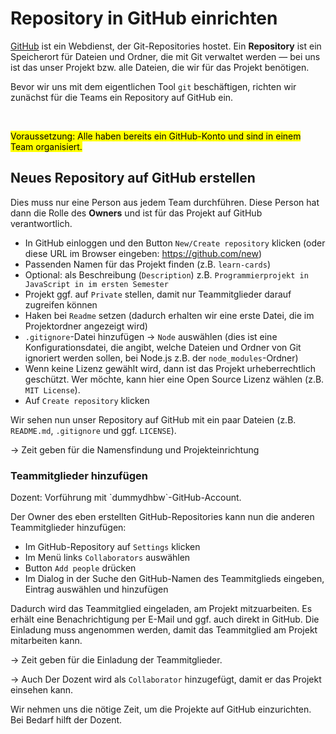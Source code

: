 
# Repository in GitHub einrichten

[GitHub](https://github.com) ist ein Webdienst, der 
Git-Repositories hostet. Ein **Repository** ist ein Speicherort 
für Dateien und Ordner, die mit Git verwaltet werden &mdash; bei 
uns ist das unser Projekt bzw. alle Dateien, die wir für das 
Projekt benötigen.

Bevor wir uns mit dem eigentlichen Tool `git` beschäftigen, 
richten wir zunächst für die Teams ein Repository auf GitHub ein.

<br/>

<mark>Voraussetzung: Alle haben bereits ein GitHub-Konto und 
sind in einem Team organisiert.</mark>

## Neues Repository auf GitHub erstellen

Dies muss nur eine Person aus jedem Team durchführen. 
Diese Person hat dann die Rolle des **Owners** und ist 
für das Projekt auf GitHub verantwortlich.

- In GitHub einloggen und den Button `New/Create repository` klicken (oder diese URL im Browser eingeben: https://github.com/new)
- Passenden Namen für das Projekt finden (z.B. `learn-cards`)
- Optional: als Beschreibung (`Description`) z.B. `Programmierprojekt in JavaScript in im ersten Semester` 
- Projekt ggf. auf `Private` stellen, damit nur Teammitglieder darauf zugreifen können
- Haken bei `Readme` setzen (dadurch erhalten wir eine erste Datei, die im Projektordner angezeigt wird)
- `.gitignore`-Datei hinzufügen &rarr; `Node` auswählen (dies ist eine Konfigurationsdatei, die angibt, welche Dateien und Ordner von Git ignoriert werden sollen, bei Node.js z.B. der `node_modules`-Ordner)
- Wenn keine Lizenz gewählt wird, dann ist das Projekt urheberrechtlich geschützt. Wer möchte, kann hier eine Open Source Lizenz wählen (z.B. `MIT License`).
- Auf `Create repository` klicken

Wir sehen nun unser Repository auf GitHub mit ein paar 
Dateien (z.B. `README.md`, `.gitignore` und ggf. `LICENSE`).

&rarr; Zeit geben für die Namensfindung und Projekteinrichtung

### Teammitglieder hinzufügen

<Callout type="info" emoji="👨🏻‍💻">
Dozent: Vorführung mit `dummydhbw`-GitHub-Account.
</Callout>

Der Owner des eben erstellten GitHub-Repositories kann nun die 
anderen Teammitglieder hinzufügen:

- Im GitHub-Repository auf `Settings` klicken
- Im Menü links `Collaborators` auswählen
- Button `Add people` drücken
- Im Dialog in der Suche den GitHub-Namen des Teammitglieds eingeben, Eintrag auswählen und hinzufügen

Dadurch wird das Teammitglied eingeladen, am Projekt 
mitzuarbeiten. Es erhält eine Benachrichtigung per E-Mail und
ggf. auch direkt in GitHub. Die Einladung muss angenommen werden, 
damit das Teammitglied am Projekt mitarbeiten kann.

&rarr; Zeit geben für die Einladung der Teammitglieder.

&rarr; Auch Der Dozent wird als `Collaborator` hinzugefügt, damit er das Projekt einsehen kann.

<Callout>
Wir nehmen uns die nötige Zeit, um die Projekte auf GitHub 
einzurichten. Bei Bedarf hilft der Dozent.
</Callout>